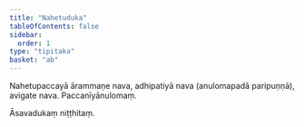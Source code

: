 ```yaml
---
title: "Nahetuduka"
tableOfContents: false
sidebar:
  order: 1
type: "tipitaka"
basket: "ab"
---
```



<DynamicBreadcrumb />

<Division number="46">

<Paragraph number="1086">
Nahetupaccayā ārammaṇe nava, adhipatiyā nava (anulomapadā paripuṇṇā), avigate nava.

</Paragraph>
</Division>

<Paragraph number="1087" type="center">
Paccanīyānulomaṃ.

  
Āsavadukaṃ niṭṭhitaṃ.
</Paragraph>